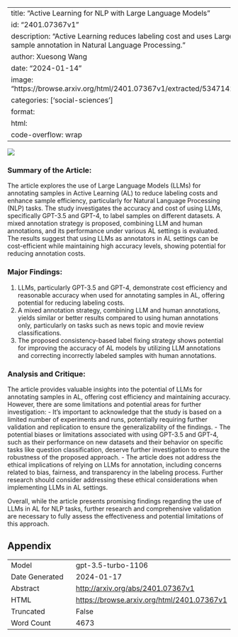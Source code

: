
---
title: "Active Learning for NLP with Large Language Models"
id: "2401.07367v1"
description: "Active Learning reduces labeling cost and uses Large Language Models for sample annotation in Natural Language Processing."
author: Xuesong Wang
date: "2024-01-14"
image: "https://browse.arxiv.org/html/2401.07367v1/extracted/5347142/cost_by_gpt_3.5.png"
categories: ['social-sciences']
format:
  html:
    code-overflow: wrap
---

![](https://browse.arxiv.org/html/2401.07367v1/extracted/5347142/cost_by_gpt_3.5.png)

### Summary of the Article:
The article explores the use of Large Language Models (LLMs) for annotating samples in Active Learning (AL) to reduce labeling costs and enhance sample efficiency, particularly for Natural Language Processing (NLP) tasks. The study investigates the accuracy and cost of using LLMs, specifically GPT-3.5 and GPT-4, to label samples on different datasets. A mixed annotation strategy is proposed, combining LLM and human annotations, and its performance under various AL settings is evaluated. The results suggest that using LLMs as annotators in AL settings can be cost-efficient while maintaining high accuracy levels, showing potential for reducing annotation costs.

### Major Findings:
1. LLMs, particularly GPT-3.5 and GPT-4, demonstrate cost efficiency and reasonable accuracy when used for annotating samples in AL, offering potential for reducing labeling costs.
2. A mixed annotation strategy, combining LLM and human annotations, yields similar or better results compared to using human annotations only, particularly on tasks such as news topic and movie review classifications.
3. The proposed consistency-based label fixing strategy shows potential for improving the accuracy of AL models by utilizing LLM annotations and correcting incorrectly labeled samples with human annotations.

### Analysis and Critique:
The article provides valuable insights into the potential of LLMs for annotating samples in AL, offering cost efficiency and maintaining accuracy. However, there are some limitations and potential areas for further investigation:
- It's important to acknowledge that the study is based on a limited number of experiments and runs, potentially requiring further validation and replication to ensure the generalizability of the findings.
- The potential biases or limitations associated with using GPT-3.5 and GPT-4, such as their performance on new datasets and their behavior on specific tasks like question classification, deserve further investigation to ensure the robustness of the proposed approach.
- The article does not address the ethical implications of relying on LLMs for annotation, including concerns related to bias, fairness, and transparency in the labeling process. Further research should consider addressing these ethical considerations when implementing LLMs in AL settings.

Overall, while the article presents promising findings regarding the use of LLMs in AL for NLP tasks, further research and comprehensive validation are necessary to fully assess the effectiveness and potential limitations of this approach.

## Appendix

|          |          |
|----------|----------|
| Model     | gpt-3.5-turbo-1106       |
| Date Generated     | 2024-01-17       |
| Abstract | [http://arxiv.org/abs/2401.07367v1](http://arxiv.org/abs/2401.07367v1)        |
| HTML     | [https://browse.arxiv.org/html/2401.07367v1](https://browse.arxiv.org/html/2401.07367v1)       |
| Truncated       | False       |
| Word Count       | 4673       |
